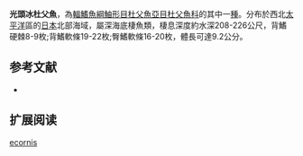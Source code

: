{{Speciesbox
| name = 光頭冰杜父魚
| image = 
| image_width = 250px
| status = NE
| status_system = IUCN3.1
| genus = Icelus
| species = ecornis
| authority = Tsutsui & Yabe, 1996
| synonyms = 
}}
'''光頭冰杜父魚'''，為[[輻鰭魚綱|輻鰭魚綱]][[鮋形目|鮋形目]][[杜父魚亞目|杜父魚亞目]][[杜父魚科|杜父魚科]]的其中一[[種|種]]。分布於西北[[太平洋|太平洋]]區的[[日本|日本]]北部海域，屬深海底棲魚類，棲息深度約水深208-226公尺，背鰭硬棘8-9枚;背鰭軟條19-22枚;臀鰭軟條16-20枚，體長可達9.2公分。

==参考文献==
*{{FishBase_species|genus=Icelus|species=ecornis|year=2011|month=12}}

== 扩展阅读 ==
{{refbegin}}
{{wikispecies-inline|Icelus ecornis|光頭冰杜父魚}}
{{refend}}
{{Taxonbar|from=Q1844736}}

[[Category:冰杜父魚屬|ecornis]]